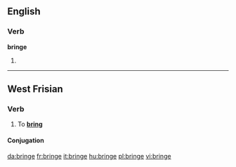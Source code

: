 ==English==

===Verb===
'''bringe'''

# {{obsolete spelling of|bring}}

----

==West Frisian==

===Verb===
{{infl|fy|verb}}

# To '''[[bring]]'''

====Conjugation====
{{fy-conj|bring|bringst|bringt|bringe|brocht|brochtest|brocht|brochten|bringende|bring|hawwe|brocht}}

[[da:bringe]]
[[fr:bringe]]
[[it:bringe]]
[[hu:bringe]]
[[pl:bringe]]
[[vi:bringe]]